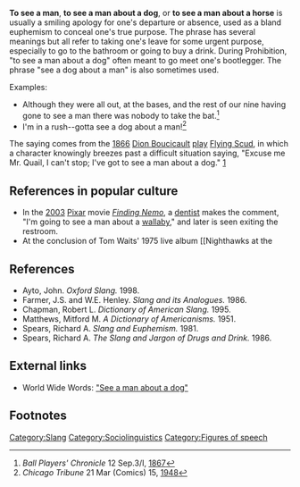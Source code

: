 '''To see a man''', '''to see a man about a dog''', or '''to see a man about a horse''' is usually a smiling apology for one's departure or absence, used as a bland euphemism to conceal one's true purpose. The phrase has several meanings but all refer to taking one's leave for some urgent purpose, especially to go to the bathroom or going to buy a drink. During Prohibition, "to see a man about a dog" often meant to go meet one's bootlegger.{{verify source}} The phrase "see a dog about a man" is also sometimes used.

Examples: 
* Although they were all out, at the bases, and the rest of our nine having gone to see a man there was nobody to take the bat.<ref>''Ball Players' Chronicle'' 12 Sep.3/I, [[1867]]</ref>
* I'm in a rush--gotta see a dog about a man!<ref>''Chicago Tribune'' 21 Mar (Comics) 15, [[1948]]</ref>

The saying comes from the [[1866]] [[Dion Boucicault]] [[play]] [[Flying Scud]], in which a character knowingly breezes past a difficult situation saying, "Excuse me Mr. Quail, I can't stop; I've got to see a man about a dog." [http://www.joe-ks.com/phrases/phrasesS.htm]

==References in popular culture==
*In the [[2003 in film|2003]] [[Pixar]] movie ''[[Finding Nemo]]'', a [[dentist]] makes the comment, "I'm going to see a man about a [[wallaby]]," and later is seen exiting the restroom.
*At the conclusion of Tom Waits' 1975 live album [[Nighthawks at the

==References==
* Ayto, John. ''Oxford Slang.'' 1998.
* Farmer, J.S. and W.E. Henley. ''Slang and its Analogues.'' 1986.
* Chapman, Robert L. ''Dictionary of American Slang.'' 1995.
* Matthews, Mitford M. ''A Dictionary of Americanisms.'' 1951.
* Spears, Richard A. ''Slang and Euphemism.'' 1981.
* Spears, Richard A. ''The Slang and Jargon of Drugs and Drink.'' 1986.

== External links ==
* World Wide Words: [http://www.worldwidewords.org/qa/qa-see1.htm "See a man about a dog"]

==Footnotes==
<references/>

[[Category:Slang]]
[[Category:Sociolinguistics]]
[[Category:Figures of speech]]